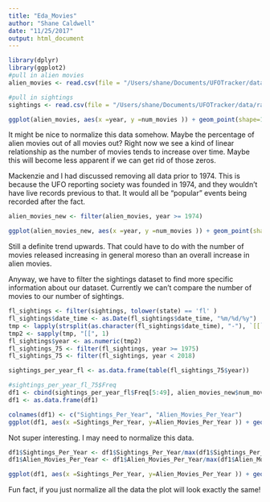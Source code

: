 ```yaml
---
title: "Eda_Movies"
author: "Shane Caldwell"
date: "11/25/2017"
output: html_document
---
```


```r
library(dplyr)
library(ggplot2)
#pull in alien movies
alien_movies <- read.csv(file = "/Users/shane/Documents/UFOTracker/data/raw/alien_movies_per_year.csv", header = TRUE)

#pull in sightings
sightings <- read.csv(file = "/Users/shane/Documents/UFOTracker/data/raw/ufo_sightings.csv", header = TRUE)

```

```r
ggplot(alien_movies, aes(x =year, y =num_movies )) + geom_point(shape=1)
```

It might be nice to normalize this data somehow. Maybe the percentage of alien movies out of all movies out? Right now we see a kind of linear relationship as the number of movies tends to increase over time. Maybe this will become less apparent if we can get rid of those zeros.

Mackenzie and I had discussed removing all data prior to 1974. This is because the UFO reporting society was founded in 1974, and they wouldn't have live records previous to that. It would all be "popular" events being recorded after the fact.


```r
alien_movies_new <- filter(alien_movies, year >= 1974)

ggplot(alien_movies_new, aes(x =year, y =num_movies )) + geom_point(shape=1)

```

Still a definite trend upwards. That could have to do with the number of movies released increasing in general moreso than an overall increase in alien movies. 

Anyway, we have to filter the sightings dataset to find more specific information about our dataset. Currently we can't compare the number of movies to our number of sightings. 

```r

fl_sightings <- filter(sightings, tolower(state) == 'fl' )
fl_sightings$date_time <- as.Date(fl_sightings$date_time, "%m/%d/%y")
tmp <- lapply(strsplit(as.character(fl_sightings$date_time), "-"), `[[`, 1)
tmp2 <- sapply(tmp, "[[", 1)
fl_sightings$year <- as.numeric(tmp2)
fl_sightings_75 <- filter(fl_sightings, year >= 1975)
fl_sightings_75 <- filter(fl_sightings, year < 2018)

sightings_per_year_fl <- as.data.frame(table(fl_sightings_75$year))

#sightings_per_year_fl_75$Freq
df1 <- cbind(sightings_per_year_fl$Freq[5:49], alien_movies_new$num_movies)
df1 <- as.data.frame(df1)

colnames(df1) <- c("Sightings_Per_Year", "Alien_Movies_Per_Year")
ggplot(df1, aes(x =Sightings_Per_Year, y=Alien_Movies_Per_Year )) + geom_point(shape=1)
```

Not super interesting. I may need to normalize this data. 

```r
df1$Sightings_Per_Year <- df1$Sightings_Per_Year/max(df1$Sightings_Per_Year)
df1$Alien_Movies_Per_Year <- df1$Alien_Movies_Per_Year/max(df1$Alien_Movies_Per_Year)

ggplot(df1, aes(x =Sightings_Per_Year, y=Alien_Movies_Per_Year )) + geom_point(shape=1)
```

Fun fact, if you just normalize all the data the plot will look exactly the same!

